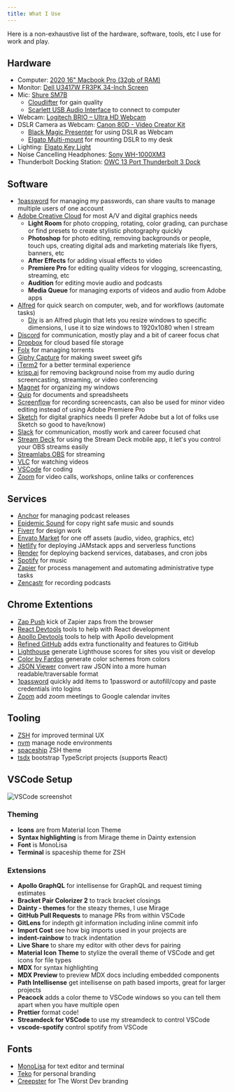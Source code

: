 ```yaml
---
title: What I Use
---
```


Here is a non-exhaustive list of the hardware, software, tools, etc I use for work and play.

## Hardware

- Computer: [2020 16" Macbook Pro (32gb of RAM)](https://www.apple.com/macbook-pro/)
- Monitor: [Dell U3417W FR3PK 34-Inch Screen](https://www.amazon.com/gp/product/B01IOO4TIM/)
- Mic: [Shure SM7B](https://www.shure.com/en-US/products/microphones/sm7b)
  - [Cloudlifter](https://www.cloudmicrophones.com/cloudlifter-cl-1) for gain quality
  - [Scarlett USB Audio Interface](https://store.focusrite.com/en-gb/product/scarlett-solo-3rd-gen/MOSC0024) to connect to computer
- Webcam: [Logitech BRIO – Ultra HD Webcam](https://www.amazon.com/gp/product/B01N5UOYC4/)
- DSLR Camera as Webcam: [Canon 80D - Video Creator Kit](https://www.bhphotovideo.com/c/product/1261371-REG/canon_1263c103_eos_80d_dslr_camera.html)
  - [Black Magic Presenter](https://www.blackmagicdesign.com/products/blackmagicwebpresenter) for using DSLR as Webcam
  - [Elgato Multi-mount](https://www.elgato.com/en/gaming/multi-mount) for mounting DSLR to my desk
- Lighting: [Elgato Key Light](https://www.elgato.com/en/gaming/key-light)
- Noise Cancelling Headphones: [Sony WH-1000XM3](https://www.sony.com/electronics/headband-headphones/wh-1000xm3)
- Thunderbolt Docking Station: [OWC 13 Port Thunderbolt 3 Dock](https://www.amazon.com/OWC-Port-Thunderbolt-Dock-Space/dp/B01N51P3BB)

## Software

- [1password](https://1password.com/) for managing my passwords, can share vaults to manage multiple users of one account
- [Adobe Creative Cloud](https://www.adobe.com/creativecloud.html) for most A/V and digital graphics needs
  - **Light Room** for photo cropping, rotating, color grading, can purchase or find presets to create stylistic photography quickly
  - **Photoshop** for photo editing, removing backgrounds or people, touch ups, creating digital ads and marketing materials like flyers, banners, etc
  - **After Effects** for adding visual effects to video
  - **Premiere Pro** for editing quality videos for vlogging, screencasting, streaming, etc
  - **Audition** for editing movie audio and podcasts
  - **Media Queue** for managing exports of videos and audio from Adobe apps
- [Alfred](https://www.alfredapp.com/) for quick search on computer, web, and for workflows (automate tasks)
  - [Div](http://www.packal.org/workflow/div) is an Alfred plugin that lets you resize windows to specific dimensions, I use it to size windows to 1920x1080 when I stream
- [Discord](https://discordapp.com/) for communication, mostly play and a bit of career focus chat
- [Dropbox](https://dropbox.com) for cloud based file storage
- [Folx](https://mac.eltima.com/download-manager.html) for managing torrents
- [Giphy Capture](https://giphy.com/apps/giphycapture) for making sweet sweet gifs
- [iTerm2](https://www.iterm2.com/) for a better terminal experience
- [krisp.ai](https://krisp.ai) for removing background noise from my audio during screencasting, streaming, or video conferencing
- [Magnet](https://magnet.crowdcafe.com/) for organizing my windows
- [Quip](https://quip.com/) for documents and spreadsheets
- [Screenflow](https://www.telestream.net/screenflow/) for recording screencasts, can also be used for minor video editing instead of using Adobe Premiere Pro
- [Sketch](https://www.sketch.com/) for digital graphics needs (I prefer Adobe but a lot of folks use Sketch so good to have/know)
- [Slack](https://slack.com) for communication, mostly work and career focused chat
- [Stream Deck](https://www.elgato.com/en/gaming/downloads) for using the Stream Deck mobile app, it let's you control your OBS streams easily
- [Streamlabs OBS](https://streamlabs.com/) for streaming
- [VLC](https://www.videolan.org/vlc/index.html) for watching videos
- [VSCode](https://code.visualstudio.com/) for coding
- [Zoom](https://zoom.us/) for video calls, workshops, online talks or conferences

## Services

- [Anchor](https://anchor.fm/) for managing podcast releases
- [Epidemic Sound](https://epidemicsound.com) for copy right safe music and sounds
- [Fiverr](https://www.fiverr.com/) for design work
- [Envato Market](https://graphicriver.net/) for one off assets (audio, video, graphics, etc)
- [Netlify](https://www.netlify.com/) for deploying JAMstack apps and serverless functions
- [Render](https://render.com/) for deploying backend services, databases, and cron jobs
- [Spotify](https://spotify.com) for music
- [Zapier](https://zapier.com) for process management and automating administrative type tasks
- [Zencastr](https://zencastr.com/) for recording podcasts

## Chrome Extentions

- [Zap Push](https://chrome.google.com/webstore/detail/zapier/ngghlnfmdgnpegcmbpgehkbhkhkbkjpj?hl=en) kick of Zapier zaps from the browser
- [React Devtools](https://chrome.google.com/webstore/detail/react-developer-tools/fmkadmapgofadopljbjfkapdkoienihi?hl=en) tools to help with React development
- [Apollo Devtools](https://chrome.google.com/webstore/detail/apollo-client-developer-t/jdkknkkbebbapilgoeccciglkfbmbnfm?hl=en-US) tools to help with Apollo development
- [Refined GitHub](https://chrome.google.com/webstore/detail/refined-github/hlepfoohegkhhmjieoechaddaejaokhf?hl=en) adds extra functionality and features to GitHub
- [Lighthouse](https://chrome.google.com/webstore/detail/lighthouse/blipmdconlkpinefehnmjammfjpmpbjk?hl=en) generate Lighthouse scores for sites you visit or develop
- [Color by Fardos](https://chrome.google.com/webstore/detail/color-by-fardos/iibpgpkhpfggipbacjfeijkloidhmiei?hl=en-US) generate color schemes from colors
- [JSON Viewer](https://chrome.google.com/webstore/detail/json-viewer/gbmdgpbipfallnflgajpaliibnhdgobh?hl=en-US) convert raw JSON into a more human readable/traversable format
- [1password](https://chrome.google.com/webstore/detail/1password-extension-deskt/aomjjhallfgjeglblehebfpbcfeobpgk?hl=en) quickly add items to 1password or autofill/copy and paste credentials into logins
- [Zoom](https://chrome.google.com/webstore/detail/zoom-scheduler/kgjfgplpablkjnlkjmjdecgdpfankdle?hl=en-US) add zoom meetings to Google calendar invites

## Tooling

- [ZSH](https://ohmyz.sh/) for improved terminal UX
- [nvm](https://github.com/nvm-sh/nvm) manage node environments
- [spaceship](https://github.com/denysdovhan/spaceship-prompt) ZSH theme
- [tsdx](https://github.com/jaredpalmer/tsdx) bootstrap TypeScript projects (supports React)

## VSCode Setup

![VSCode screenshot](../assets/vscode-screenshot.png)

### Theming

- **Icons** are from Material Icon Theme
- **Syntax highlighting** is from Mirage theme in Dainty extension
- **Font** is MonoLisa
- **Terminal** is spaceship theme for ZSH

### Extensions

- **Apollo GraphQL** for intellisense for GraphQL and request timing estimates
- **Bracket Pair Colorizer 2** to track bracket closings
- **Dainty - themes** for the steazy themes, I use Mirage
- **GitHub Pull Requests** to manage PRs from within VSCode
- **GitLens** for indepth git information including inline commit info
- **Import Cost** see how big imports used in your projects are
- **indent-rainbow** to track indentation
- **Live Share** to share my editor with other devs for pairing
- **Material Icon Theme** to stylize the overall theme of VSCode and get icons for file types
- **MDX** for syntax highlighting
- **MDX Preview** to preview MDX docs including embedded components
- **Path Intellisense** get intellisense on path based imports, great for larger projects
- **Peacock** adds a color theme to VSCode windows so you can tell them apart when you have multiple open
- **Prettier** format code!
- **Streamdeck for VSCode** to use my streamdeck to control VSCode
- **vscode-spotify** control spotify from VSCode

## Fonts

- [MonoLisa](https://monolisa.dev/) for text editor and terminal
- [Teko](https://fonts.google.com/specimen/Teko) for personal branding
- [Creepster](https://fonts.google.com/specimen/Creepster) for The Worst Dev branding
